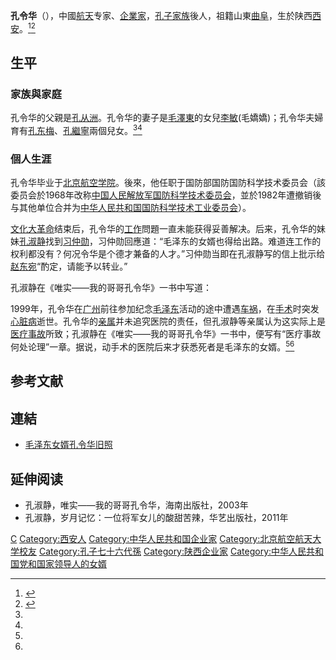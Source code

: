 '''孔令华'''（{{bd|1935年||1999年|}}），中國[[航天|航天]]专家、[[企業家|企業家]]，[[孔子家族|孔子家族]]後人，祖籍山東[[曲阜|曲阜]]，生於陕西[[西安|西安]]。<ref name=":0">{{Cite book|url=https://books.google.com.tw/books?id=0XZUDQAAQBAJ&pg=PT17&lpg=PT17&dq=%E5%AD%94%E4%BB%A4%E8%8F%AF&source=bl&ots=TidgG3Cx9b&sig=zoU9BgoFreYhV_Zb0LqH8_gqxwg&hl=zh-TW&sa=X&ved=0ahUKEwjopL3ty_7SAhXFxbwKHZH3A7E4ChDoAQg9MAg#v=onepage&q=%E5%AD%94%E4%BB%A4%E8%8F%AF&f=false|title=全国先进会计工作者风采录|last=全国先进会计工作者评选表彰办公室编|first=|date=2009-07-01|publisher=中国财政经济出版社|year=|isbn=9787509513804|location=|pages=|language=zh|chapter=|access-date=2017-03-30|archive-date=2018-06-12|archive-url=https://web.archive.org/web/20180612143736/https://books.google.com.tw/books?id=0XZUDQAAQBAJ&pg=PT17&lpg=PT17&dq=%E5%AD%94%E4%BB%A4%E8%8F%AF&source=bl&ots=TidgG3Cx9b&sig=zoU9BgoFreYhV_Zb0LqH8_gqxwg&hl=zh-TW&sa=X&ved=0ahUKEwjopL3ty_7SAhXFxbwKHZH3A7E4ChDoAQg9MAg#v=onepage&q=%E5%AD%94%E4%BB%A4%E8%8F%AF&f=false|dead-url=no}}</ref><ref name=":1">{{Cite book|url=https://books.google.com.tw/books/about/%E5%94%AF%E5%AE%9E.html?id=EEBkAAAAIAAJ&redir_esc=y|title=唯实: 我的哥哥孔令华|last=孔淑静|first=|date=2003-01-01|publisher=海南出版社|year=|isbn=9787544307253|location=|pages=|language=zh|chapter=|access-date=2017-03-30|archive-date=2019-06-29|archive-url=https://web.archive.org/web/20190629162644/https://books.google.com.tw/books/about/%E5%94%AF%E5%AE%9E.html?id=EEBkAAAAIAAJ&redir_esc=y|dead-url=no}}</ref>

==生平==

=== 家族與家庭 ===
孔令华的父親是[[孔从洲|孔从洲]]。孔令华的妻子是[[毛澤東|毛澤東]]的女兒[[李敏_(1936年)|李敏]](毛嬌嬌)；孔令华夫婦育有[[孔东梅|孔东梅]]、[[孔繼寧|孔繼寧]]兩個兒女。<ref name=":0" /><ref name=":1" />

=== 個人生涯 ===
孔令华毕业于[[北京航空学院|北京航空学院]]。後來，他任职于国防部国防国防科学技术委员会（該委员会於1968年改称[[中国人民解放军国防科学技术委员会|中国人民解放军国防科学技术委员会]]，並於1982年遭撤销後与其他单位合并为[[中华人民共和国国防科学技术工业委员会|中华人民共和国国防科学技术工业委员会]]）。

[[文化大革命|文化大革命]]结束后，孔令华的[[僱傭|工作]]問題一直未能获得妥善解决。后来，孔令华的妹妹[[孔淑静|孔淑静]]找到[[习仲勋|习仲勋]]，习仲勋回應道：“毛泽东的女婿也得给出路。难道连工作的权利都没有？何况令华是个德才兼备的人才。”习仲勋当即在孔淑静写的信上批示给[[赵东宛|赵东宛]]“酌定，请能予以转业。”

孔淑静在《唯实——我的哥哥孔令华》一书中写道：{{引用|1990年10月3日哥哥办了转业手续。当时我父亲已重病住院，哥哥被所在单位免职，又不准到政治学院当教员，随后被[[中华人民共和国航空航天工业部|航空部]]借调，又派哥哥到[[深圳|深圳]]创办深圳瑞达科技实业有限责任公司。哥哥去深圳办科技公司，纯属无奈。父亲临终前就对我讲：“你哥哥走这条路是逼出来的。”父亲很担心他，始终认为哥哥是个做学问的实在人，办公司不适合哥哥的性格。但哥哥的事业心很强，既然已无其他路可走，只能走这条路，而且要走就要走好。他也很有信心，在[[改革开放|改革开放]]的大潮中锻炼自己，不管遇到多大的困难，他都要迎上去努力奋斗。}}

1999年，孔令华在[[广州|广州]]前往参加纪念[[毛泽东|毛泽东]]活动的途中遭遇[[车祸|车祸]]，在[[手术|手术]]时突发[[心脏病|心脏病]]逝世。孔令华的[[亲属|亲属]]并未追究医院的责任，但孔淑静等亲属认为这实际上是[[医疗事故|医疗事故]]所致；孔淑静在《唯实——我的哥哥孔令华》一书中，便写有“医疗事故何处论理”一章。据说，动手术的医院后来才获悉死者是毛泽东的女婿。<ref name=":0" /><ref name=":1" />

== 参考文献 ==
{{reflist}}

== 連結 ==
* [https://web.archive.org/web/20170331030217/http://tuku.news.china.com/history/html/2013-01-07/211778_2292770.htm 毛泽东女婿孔令华旧照]

==延伸阅读==
*孔淑静，唯实——我的哥哥孔令华，海南出版社，2003年
*孔淑静，岁月记忆：一位将军女儿的酸甜苦辣，华艺出版社，2011年

{{毛泽东家系}}
{{DEFAULTSORT:Kong孔}}
[[Category:孔姓|C]]
[[Category:西安人|Category:西安人]]
[[Category:中华人民共和国企业家|Category:中华人民共和国企业家]]
[[Category:北京航空航天大学校友|Category:北京航空航天大学校友]]
[[Category:孔子七十六代孫|Category:孔子七十六代孫]]
[[Category:陕西企业家|Category:陕西企业家]]
[[Category:中华人民共和国党和国家领导人的女婿|Category:中华人民共和国党和国家领导人的女婿]]